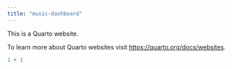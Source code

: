 ```yaml
---
title: "music-dashboard"
---
```


This is a Quarto website.

To learn more about Quarto websites visit <https://quarto.org/docs/websites>.

```r
1 + 1
```

